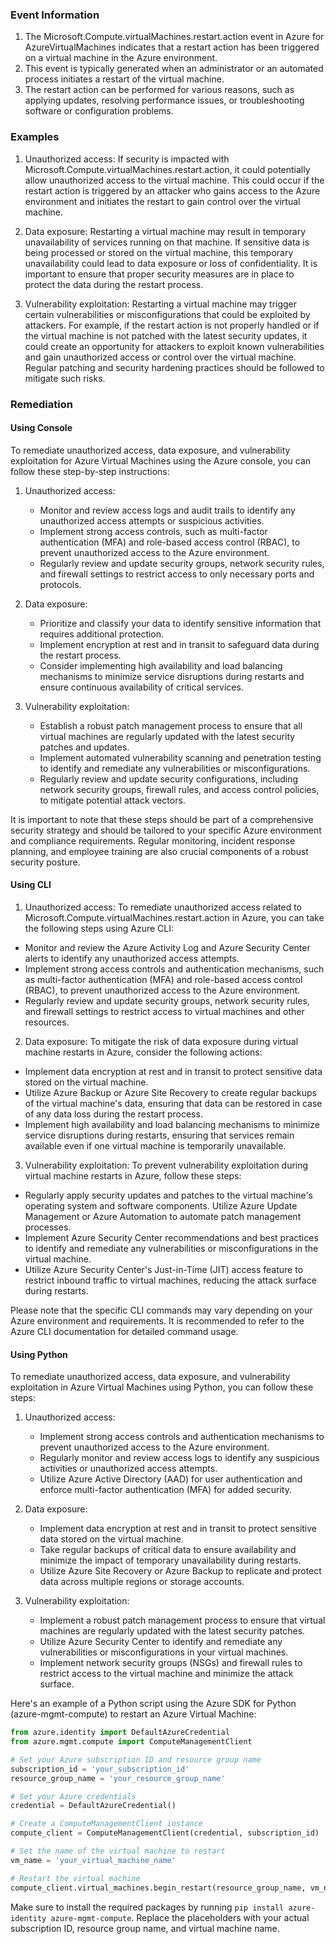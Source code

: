 
### Event Information

1. The Microsoft.Compute.virtualMachines.restart.action event in Azure for AzureVirtualMachines indicates that a restart action has been triggered on a virtual machine in the Azure environment.
2. This event is typically generated when an administrator or an automated process initiates a restart of the virtual machine.
3. The restart action can be performed for various reasons, such as applying updates, resolving performance issues, or troubleshooting software or configuration problems.


### Examples

1. Unauthorized access: If security is impacted with Microsoft.Compute.virtualMachines.restart.action, it could potentially allow unauthorized access to the virtual machine. This could occur if the restart action is triggered by an attacker who gains access to the Azure environment and initiates the restart to gain control over the virtual machine.

2. Data exposure: Restarting a virtual machine may result in temporary unavailability of services running on that machine. If sensitive data is being processed or stored on the virtual machine, this temporary unavailability could lead to data exposure or loss of confidentiality. It is important to ensure that proper security measures are in place to protect the data during the restart process.

3. Vulnerability exploitation: Restarting a virtual machine may trigger certain vulnerabilities or misconfigurations that could be exploited by attackers. For example, if the restart action is not properly handled or if the virtual machine is not patched with the latest security updates, it could create an opportunity for attackers to exploit known vulnerabilities and gain unauthorized access or control over the virtual machine. Regular patching and security hardening practices should be followed to mitigate such risks.

### Remediation

#### Using Console

To remediate unauthorized access, data exposure, and vulnerability exploitation for Azure Virtual Machines using the Azure console, you can follow these step-by-step instructions:

1. Unauthorized access:
   - Monitor and review access logs and audit trails to identify any unauthorized access attempts or suspicious activities.
   - Implement strong access controls, such as multi-factor authentication (MFA) and role-based access control (RBAC), to prevent unauthorized access to the Azure environment.
   - Regularly review and update security groups, network security rules, and firewall settings to restrict access to only necessary ports and protocols.

2. Data exposure:
   - Prioritize and classify your data to identify sensitive information that requires additional protection.
   - Implement encryption at rest and in transit to safeguard data during the restart process.
   - Consider implementing high availability and load balancing mechanisms to minimize service disruptions during restarts and ensure continuous availability of critical services.

3. Vulnerability exploitation:
   - Establish a robust patch management process to ensure that all virtual machines are regularly updated with the latest security patches and updates.
   - Implement automated vulnerability scanning and penetration testing to identify and remediate any vulnerabilities or misconfigurations.
   - Regularly review and update security configurations, including network security groups, firewall rules, and access control policies, to mitigate potential attack vectors.

It is important to note that these steps should be part of a comprehensive security strategy and should be tailored to your specific Azure environment and compliance requirements. Regular monitoring, incident response planning, and employee training are also crucial components of a robust security posture.

#### Using CLI

1. Unauthorized access: To remediate unauthorized access related to Microsoft.Compute.virtualMachines.restart.action in Azure, you can take the following steps using Azure CLI:

- Monitor and review the Azure Activity Log and Azure Security Center alerts to identify any unauthorized access attempts.
- Implement strong access controls and authentication mechanisms, such as multi-factor authentication (MFA) and role-based access control (RBAC), to prevent unauthorized access to the Azure environment.
- Regularly review and update security groups, network security rules, and firewall settings to restrict access to virtual machines and other resources.

2. Data exposure: To mitigate the risk of data exposure during virtual machine restarts in Azure, consider the following actions:

- Implement data encryption at rest and in transit to protect sensitive data stored on the virtual machine.
- Utilize Azure Backup or Azure Site Recovery to create regular backups of the virtual machine's data, ensuring that data can be restored in case of any data loss during the restart process.
- Implement high availability and load balancing mechanisms to minimize service disruptions during restarts, ensuring that services remain available even if one virtual machine is temporarily unavailable.

3. Vulnerability exploitation: To prevent vulnerability exploitation during virtual machine restarts in Azure, follow these steps:

- Regularly apply security updates and patches to the virtual machine's operating system and software components. Utilize Azure Update Management or Azure Automation to automate patch management processes.
- Implement Azure Security Center recommendations and best practices to identify and remediate any vulnerabilities or misconfigurations in the virtual machine.
- Utilize Azure Security Center's Just-in-Time (JIT) access feature to restrict inbound traffic to virtual machines, reducing the attack surface during restarts.

Please note that the specific CLI commands may vary depending on your Azure environment and requirements. It is recommended to refer to the Azure CLI documentation for detailed command usage.

#### Using Python

To remediate unauthorized access, data exposure, and vulnerability exploitation in Azure Virtual Machines using Python, you can follow these steps:

1. Unauthorized access:
   - Implement strong access controls and authentication mechanisms to prevent unauthorized access to the Azure environment.
   - Regularly monitor and review access logs to identify any suspicious activities or unauthorized access attempts.
   - Utilize Azure Active Directory (AAD) for user authentication and enforce multi-factor authentication (MFA) for added security.

2. Data exposure:
   - Implement data encryption at rest and in transit to protect sensitive data stored on the virtual machine.
   - Take regular backups of critical data to ensure availability and minimize the impact of temporary unavailability during restarts.
   - Utilize Azure Site Recovery or Azure Backup to replicate and protect data across multiple regions or storage accounts.

3. Vulnerability exploitation:
   - Implement a robust patch management process to ensure that virtual machines are regularly updated with the latest security patches.
   - Utilize Azure Security Center to identify and remediate any vulnerabilities or misconfigurations in your virtual machines.
   - Implement network security groups (NSGs) and firewall rules to restrict access to the virtual machine and minimize the attack surface.

Here's an example of a Python script using the Azure SDK for Python (azure-mgmt-compute) to restart an Azure Virtual Machine:

```python
from azure.identity import DefaultAzureCredential
from azure.mgmt.compute import ComputeManagementClient

# Set your Azure subscription ID and resource group name
subscription_id = 'your_subscription_id'
resource_group_name = 'your_resource_group_name'

# Set your Azure credentials
credential = DefaultAzureCredential()

# Create a ComputeManagementClient instance
compute_client = ComputeManagementClient(credential, subscription_id)

# Set the name of the virtual machine to restart
vm_name = 'your_virtual_machine_name'

# Restart the virtual machine
compute_client.virtual_machines.begin_restart(resource_group_name, vm_name)
```

Make sure to install the required packages by running `pip install azure-identity azure-mgmt-compute`. Replace the placeholders with your actual subscription ID, resource group name, and virtual machine name.

